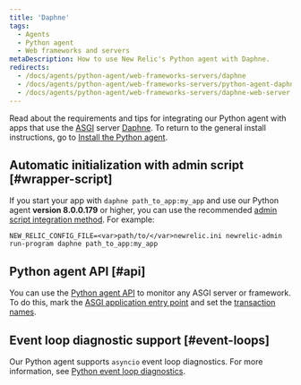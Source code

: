 ```yaml
---
title: 'Daphne'
tags:
  - Agents
  - Python agent
  - Web frameworks and servers
metaDescription: How to use New Relic's Python agent with Daphne.
redirects:
  - /docs/agents/python-agent/web-frameworks-servers/daphne
  - /docs/agents/python-agent/web-frameworks-servers/python-agent-daphne-web-server
  - /docs/agents/python-agent/web-frameworks-servers/daphne-web-server
---
```


Read about the requirements and tips for integrating our Python agent with apps that use the [ASGI](https://asgi.readthedocs.io/en/latest/) server [Daphne](https://github.com/django/daphne). To return to the general install instructions, go to [Install the Python agent](/docs/agents/python-agent/installation-configuration/python-agent-installation).

## Automatic initialization with admin script [#wrapper-script]

If you start your app with `daphne path_to_app:my_app` and use our Python agent **version 8.0.0.179** or higher, you can use the recommended [admin script integration method](/docs/agents/python-agent/installation-configuration/python-agent-installation#integration). For example:

```
NEW_RELIC_CONFIG_FILE=<var>path/to/</var>newrelic.ini newrelic-admin run-program daphne path_to_app:my_app
```

## Python agent API [#api]

You can use the [Python agent API](/docs/agents/python-agent/python-agent-api) to monitor any ASGI server or framework. To do this, mark the [ASGI application entry point](/docs/agents/python-agent/python-agent-api/asgiapplication-python-agent-api) and set the [transaction names](/docs/agents/python-agent/python-agent-api/settransactionname-python-agent-api).

## Event loop diagnostic support [#event-loops]

Our Python agent supports `asyncio` event loop diagnostics. For more information, see [Python event loop diagnostics](/docs/agents/python-agent/supported-features/python-event-loop-diagnostics).

